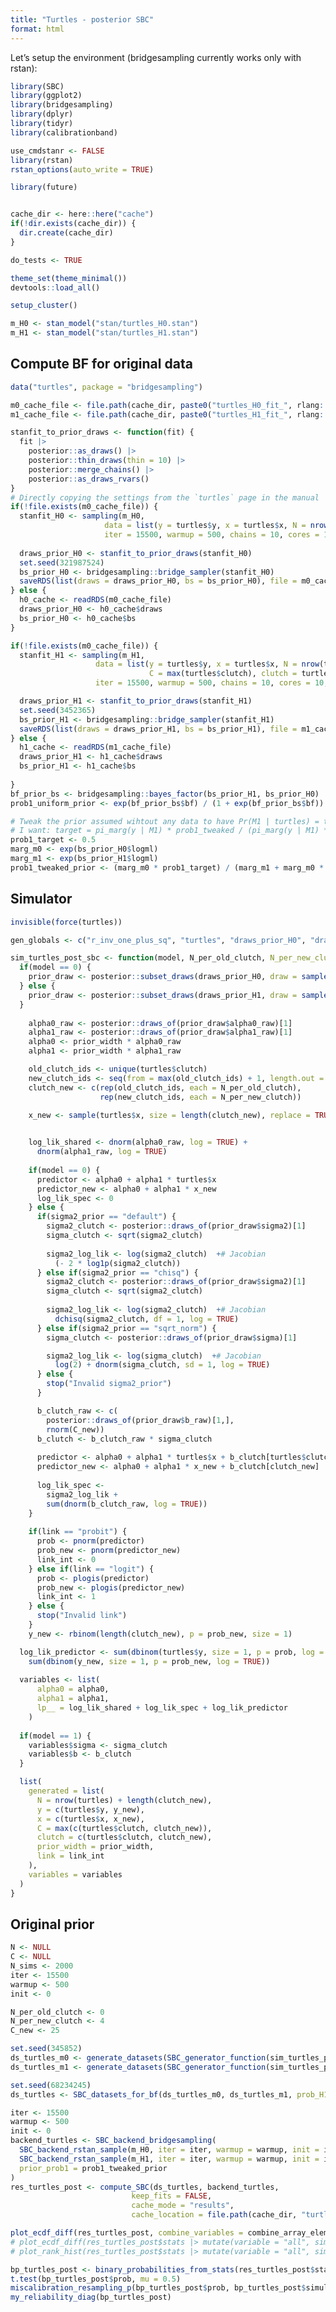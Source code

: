```yaml
---
title: "Turtles - posterior SBC"
format: html
---
```


Let's setup the environment (bridgesampling currently works only with rstan):

```r
library(SBC)
library(ggplot2)
library(bridgesampling)
library(dplyr)
library(tidyr)
library(calibrationband)

use_cmdstanr <- FALSE
library(rstan)
rstan_options(auto_write = TRUE)

library(future)


cache_dir <- here::here("cache")
if(!dir.exists(cache_dir)) {
  dir.create(cache_dir)
}

do_tests <- TRUE

theme_set(theme_minimal())
devtools::load_all()
```

```r
setup_cluster()
```


```r
m_H0 <- stan_model("stan/turtles_H0.stan")
m_H1 <- stan_model("stan/turtles_H1.stan")
```

## Compute BF for original data

```r
data("turtles", package = "bridgesampling")

m0_cache_file <- file.path(cache_dir, paste0("turtles_H0_fit_", rlang::hash(m_H0@model_code), ".rds"))
m1_cache_file <- file.path(cache_dir, paste0("turtles_H1_fit_", rlang::hash(m_H1@model_code), ".rds"))

stanfit_to_prior_draws <- function(fit) {
  fit |> 
    posterior::as_draws() |> 
    posterior::thin_draws(thin = 10) |> 
    posterior::merge_chains() |> 
    posterior::as_draws_rvars()
}
# Directly copying the settings from the `turtles` page in the manual
if(!file.exists(m0_cache_file)) {
  stanfit_H0 <- sampling(m_H0,
                     data = list(y = turtles$y, x = turtles$x, N = nrow(turtles), prior_width = sqrt(10.0), link = 0),
                     iter = 15500, warmup = 500, chains = 10, cores = 10, refresh = 4000, seed = 456622342)
  
  draws_prior_H0 <- stanfit_to_prior_draws(stanfit_H0)
  set.seed(321987524)
  bs_prior_H0 <- bridgesampling::bridge_sampler(stanfit_H0)
  saveRDS(list(draws = draws_prior_H0, bs = bs_prior_H0), file = m0_cache_file)
} else {
  h0_cache <- readRDS(m0_cache_file)
  draws_prior_H0 <- h0_cache$draws
  bs_prior_H0 <- h0_cache$bs
}

if(!file.exists(m0_cache_file)) {
  stanfit_H1 <- sampling(m_H1,
                   data = list(y = turtles$y, x = turtles$x, N = nrow(turtles),
                               C = max(turtles$clutch), clutch = turtles$clutch, prior_width = sqrt(10.0), link = 0),
                   iter = 15500, warmup = 500, chains = 10, cores = 10, refresh = 4000, seed = 846522143)

  draws_prior_H1 <- stanfit_to_prior_draws(stanfit_H1)
  set.seed(3452365)
  bs_prior_H1 <- bridgesampling::bridge_sampler(stanfit_H1)
  saveRDS(list(draws = draws_prior_H1, bs = bs_prior_H1), file = m1_cache_file)
} else {
  h1_cache <- readRDS(m1_cache_file)
  draws_prior_H1 <- h1_cache$draws
  bs_prior_H1 <- h1_cache$bs
  
}
bf_prior_bs <- bridgesampling::bayes_factor(bs_prior_H1, bs_prior_H0)
prob1_uniform_prior <- exp(bf_prior_bs$bf) / (1 + exp(bf_prior_bs$bf))

# Tweak the prior assumed wihtout any data to have Pr(M1 | turtles) = target = 0.5
# I want: target = pi_marg(y | M1) * prob1_tweaked / (pi_marg(y | M1) * prob1_tweaked + pi_marg(y | M0) * (1 - prob1_tweaked))
prob1_target <- 0.5
marg_m0 <- exp(bs_prior_H0$logml)
marg_m1 <- exp(bs_prior_H1$logml)
prob1_tweaked_prior <- (marg_m0 * prob1_target) / (marg_m1 + marg_m0 * prob1_target - marg_m1 * prob1_target)

```



## Simulator

```r
invisible(force(turtles))

gen_globals <- c("r_inv_one_plus_sq", "turtles", "draws_prior_H0", "draws_prior_H1")

sim_turtles_post_sbc <- function(model, N_per_old_clutch, N_per_new_clutch = 5, C_new = 0, sigma2_prior = "default", prior_width = sqrt(10.0), link = "probit") {
  if(model == 0) {
    prior_draw <- posterior::subset_draws(draws_prior_H0, draw = sample.int(posterior::ndraws(draws_prior_H0), size = 1))
  } else {
    prior_draw <- posterior::subset_draws(draws_prior_H1, draw = sample.int(posterior::ndraws(draws_prior_H1), size = 1))
  }
  
    alpha0_raw <- posterior::draws_of(prior_draw$alpha0_raw)[1]
    alpha1_raw <- posterior::draws_of(prior_draw$alpha1_raw)[1]
    alpha0 <- prior_width * alpha0_raw
    alpha1 <- prior_width * alpha1_raw

    old_clutch_ids <- unique(turtles$clutch)
    new_clutch_ids <- seq(from = max(old_clutch_ids) + 1, length.out = C_new)
    clutch_new <- c(rep(old_clutch_ids, each = N_per_old_clutch),
                    rep(new_clutch_ids, each = N_per_new_clutch))     

    x_new <- sample(turtles$x, size = length(clutch_new), replace = TRUE)

    
    log_lik_shared <- dnorm(alpha0_raw, log = TRUE) +
      dnorm(alpha1_raw, log = TRUE)
    
    if(model == 0) {
      predictor <- alpha0 + alpha1 * turtles$x
      predictor_new <- alpha0 + alpha1 * x_new
      log_lik_spec <- 0
    } else {
      if(sigma2_prior == "default") {
        sigma2_clutch <- posterior::draws_of(prior_draw$sigma2)[1]
        sigma_clutch <- sqrt(sigma2_clutch)      
        
        sigma2_log_lik <- log(sigma2_clutch)  +# Jacobian
          (- 2 * log1p(sigma2_clutch))
      } else if(sigma2_prior == "chisq") {
        sigma2_clutch <- posterior::draws_of(prior_draw$sigma2)[1]
        sigma_clutch <- sqrt(sigma2_clutch)      
        
        sigma2_log_lik <- log(sigma2_clutch)  +# Jacobian
          dchisq(sigma2_clutch, df = 1, log = TRUE)
      } else if(sigma2_prior == "sqrt_norm") {
        sigma_clutch <- posterior::draws_of(prior_draw$sigma)[1]

        sigma2_log_lik <- log(sigma_clutch)  +# Jacobian
          log(2) + dnorm(sigma_clutch, sd = 1, log = TRUE)
      } else {
        stop("Invalid sigma2_prior")
      }

      b_clutch_raw <- c(
        posterior::draws_of(prior_draw$b_raw)[1,], 
        rnorm(C_new))
      b_clutch <- b_clutch_raw * sigma_clutch
      
      predictor <- alpha0 + alpha1 * turtles$x + b_clutch[turtles$clutch]
      predictor_new <- alpha0 + alpha1 * x_new + b_clutch[clutch_new]
      
      log_lik_spec <- 
        sigma2_log_lik +
        sum(dnorm(b_clutch_raw, log = TRUE))
    }
    
    if(link == "probit") {
      prob <- pnorm(predictor)
      prob_new <- pnorm(predictor_new)
      link_int <- 0
    } else if(link == "logit") {
      prob <- plogis(predictor) 
      prob_new <- plogis(predictor_new) 
      link_int <- 1
    } else {
      stop("Invalid link")
    }
    y_new <- rbinom(length(clutch_new), p = prob_new, size = 1)

  log_lik_predictor <- sum(dbinom(turtles$y, size = 1, p = prob, log = TRUE)) +
    sum(dbinom(y_new, size = 1, p = prob_new, log = TRUE))
  
  variables <- list(
      alpha0 = alpha0,
      alpha1 = alpha1,
      lp__ = log_lik_shared + log_lik_spec + log_lik_predictor
    )
  
  if(model == 1) {
    variables$sigma <- sigma_clutch
    variables$b <- b_clutch
  } 

  list(
    generated = list(
      N = nrow(turtles) + length(clutch_new),
      y = c(turtles$y, y_new),
      x = c(turtles$x, x_new),
      C = max(c(turtles$clutch, clutch_new)),
      clutch = c(turtles$clutch, clutch_new),
      prior_width = prior_width,
      link = link_int
    ),
    variables = variables
  )
}
```



## Original prior

```r
N <- NULL
C <- NULL
N_sims <- 2000
iter <- 15500
warmup <- 500
init <- 0

N_per_old_clutch <- 0
N_per_new_clutch <- 4
C_new <- 25
```


```r
set.seed(345852)
ds_turtles_m0 <- generate_datasets(SBC_generator_function(sim_turtles_post_sbc, model = 0, N_per_old_clutch = N_per_old_clutch, N_per_new_clutch = N_per_new_clutch, C_new = C_new, future.globals = gen_globals), n_sims = N_sims)
ds_turtles_m1 <- generate_datasets(SBC_generator_function(sim_turtles_post_sbc, model = 1, N_per_old_clutch = N_per_old_clutch, N_per_new_clutch = N_per_new_clutch, C_new = C_new, future.globals = gen_globals), n_sims = N_sims)

set.seed(68234245)
ds_turtles <- SBC_datasets_for_bf(ds_turtles_m0, ds_turtles_m1, prob_H1 = prob1_target)
```

```r
iter <- 15500
warmup <- 500
init <- 0
backend_turtles <- SBC_backend_bridgesampling(
  SBC_backend_rstan_sample(m_H0, iter = iter, warmup = warmup, init = init),
  SBC_backend_rstan_sample(m_H1, iter = iter, warmup = warmup, init = init),
  prior_prob1 = prob1_tweaked_prior
)
res_turtles_post <- compute_SBC(ds_turtles, backend_turtles, 
                           keep_fits = FALSE,
                           cache_mode = "results",
                           cache_location = file.path(cache_dir, "turtles_post.rds"))
```


```r
plot_ecdf_diff(res_turtles_post, combine_variables = combine_array_elements)
# plot_ecdf_diff(res_turtles_post$stats |> mutate(variable = "all", sim_id = 1:n()))
# plot_rank_hist(res_turtles_post$stats |> mutate(variable = "all", sim_id = 1:n()), bins = 20)

```

```r
bp_turtles_post <- binary_probabilities_from_stats(res_turtles_post$stats)
t.test(bp_turtles_post$prob, mu = 0.5)
miscalibration_resampling_p(bp_turtles_post$prob, bp_turtles_post$simulated_value)
my_reliability_diag(bp_turtles_post)
```

